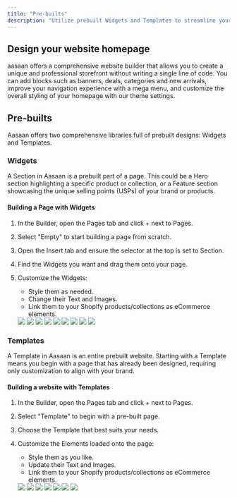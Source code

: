 ```yaml
---
title: "Pre-builts"
description: "Utilize prebuilt Widgets and Templates to streamline your commerce website creation process"
---
```


## Design your website homepage
aasaan offers a comprehensive website builder that allows you to create a unique and professional storefront without writing a single line of code. You can add blocks such as banners, deals, categories and new arrivals, improve your navigation experience with a mega menu, and customize the overall styling of your homepage with our theme settings. 


## Pre-builts

Aasaan offers two comprehensive libraries full of prebuilt designs: Widgets and Templates.

### Widgets

A Section in Aasaan is a prebuilt part of a page. This could be a Hero section highlighting a specific product or collection, or a Feature section showcasing the unique selling points (USPs) of your brand or products.

#### Building a Page with Widgets

1. In the Builder, open the Pages tab and click + next to Pages.
2. Select "Empty" to start building a page from scratch.
3. Open the Insert tab and ensure the selector at the top is set to Section.
4. Find the Widgets you want and drag them onto your page.
5. Customize the Widgets:
    - Style them as needed.
    - Change their Text and Images.
    - Link them to your Shopify products/collections as eCommerce elements.

    <Accordion title="Screenshots">
        <Frame>
        <img src="https://cdn.lightbooks-dev.io/docs/storefront/prebuilts/prebuilts-01.png" />
        </Frame>
        <Frame>
        <img src="https://cdn.lightbooks-dev.io/docs/storefront/prebuilts/prebuilts-02.png" />
        </Frame>
        <Frame>
        <img src="https://cdn.lightbooks-dev.io/docs/storefront/prebuilts/prebuilts-03.png" />
        </Frame>
        <Frame>
        <img src="https://cdn.lightbooks-dev.io/docs/storefront/prebuilts/prebuilts-04.png" />
        </Frame>
        <Frame>
        <img src="https://cdn.lightbooks-dev.io/docs/storefront/prebuilts/prebuilts-05.png" />
        </Frame>
        <Frame>
        <img src="https://cdn.lightbooks-dev.io/docs/storefront/prebuilts/prebuilts-06.png" />
        </Frame>
        <Frame>
        <img src="https://cdn.lightbooks-dev.io/docs/storefront/prebuilts/prebuilts-07.png" />
        </Frame>
        <Frame>
        <img src="https://cdn.lightbooks-dev.io/docs/storefront/prebuilts/prebuilts-08.png" />
        </Frame>
        <Frame>
        <img src="https://cdn.lightbooks-dev.io/docs/storefront/prebuilts/prebuilts-09.png" />
        </Frame>
    </Accordion>

### Templates

A Template in Aasaan is an entire prebuilt website. Starting with a Template means you begin with a page that has already been designed, requiring only customization to align with your brand.

#### Building a website with Templates

1. In the Builder, open the Pages tab and click + next to Pages.
2. Select "Template" to begin with a pre-built page.
3. Choose the Template that best suits your needs.
4. Customize the Elements loaded onto the page:
    - Style them as you like.
    - Update their Text and Images.
    - Link them to your Shopify products/collections as eCommerce elements.

    <Accordion title="Screenshots">
        <Frame>
        <img src="https://cdn.lightbooks-dev.io/docs/storefront/prebuilts/template-01.png" />
        </Frame>
        <Frame>
        <img src="https://cdn.lightbooks-dev.io/docs/storefront/prebuilts/template-02.png" />
        </Frame>
        <Frame>
        <img src="https://cdn.lightbooks-dev.io/docs/storefront/prebuilts/template-03.png" />
        </Frame>
        <Frame>
        <img src="https://cdn.lightbooks-dev.io/docs/storefront/prebuilts/template-04.png" />
        </Frame>
        <Frame>
        <img src="https://cdn.lightbooks-dev.io/docs/storefront/prebuilts/template-05.png" />
        </Frame>
        <Frame>
        <img src="https://cdn.lightbooks-dev.io/docs/storefront/prebuilts/template-06.png" />
        </Frame>
        <Frame>
        <img src="https://cdn.lightbooks-dev.io/docs/storefront/prebuilts/template-07.png" />
        </Frame>
    </Accordion>